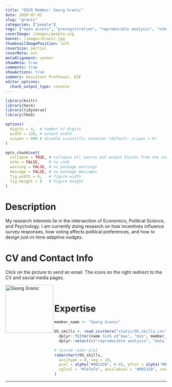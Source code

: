 ```yaml
---
title: "OSCR Member: Georg Granic"
date: 2020-07-02
slug: "granic"
categories: ["people"]
tags: ["open access", "preregistration", "reproducible analysis", "school-ese"] # top 3 categories + unique + school
coverImage: /images/people.svg
banner: /images/Granic.jpg
thumbnailImagePosition: left
coverSize: partial
coverMeta: out
metaAlignment: center
showMeta: true
comments: true
showActions: true
summary: Assistant Professor, ESE
editor_options: 
  chunk_output_type: console
---
```


```r

library(knitr)
library(here)
library(tidyverse)
library(fmsb)

options(
  digits = 4,  # number of digits
  width = 120, # output width
  scipen = 999 # disable scientific notation (default: scipen = 0)
)

opts_chunk$set(
  collapse = TRUE, # collapse all source and output blocks from one code chunk into a single block
  echo = FALSE,    # no code
  warning = FALSE, # no package warnings
  message = FALSE, # no package messages
  fig.width = 6,   # figure width
  fig.height = 6   # figure height
)

```

# Description

My research interests lie in the intersection of Economics, Political Science, and Psychology. I am currently doing research on how incentives influence survey responses, how voting affects political preferences, and how to design just-in-time adaptive nudges.
 
# CV and Contact Info

Click on the picture to send an email. The icons on the right redirect to the CV and social media pages.

<!-- EMAIL -->
<p>
  <a href="mailto:granic@ese.eur.nl">
  <img border="0" alt="Georg Granic" src="/images/Granic.jpg" width="150" height="150" align="left">
  </a>
</p>

<!-- CV -->
<p align="center">
  <a href="http://www.georggranic.de/CVs/CV-Granic-Academic.pdf" class="fa fa-file fa-2x" style="color:#00B969;">
  </a>
</p>

<!-- ORCID -->
<p align="center">
  <a href="https://orcid.org/0000-0001-9504-3545" class="ai ai-orcid fa-2x" style="color:#000000;">
  </a>
</p>

<!-- RESEARCHGATE -->
<p align="center">
  <a href="https://www.researchgate.net/profile/Georg_Granic" class="ai ai-researchgate fa-2x" style="color:#000000;">
  </a>
</p>

<BR>

# Expertise

```r

member_name <- "Georg Granic"

OS_skills <- read_csv(here("static/OS_skills.csv")) %>%
  dplyr::filter(name %in% c("max", "min", member_name)) %>%
  dplyr::select(c("reproducible analysis", "data sharing", "preregistration", "open source software", "open access", "data management"))

# custom radar plot
radarchart(OS_skills,
  axistype = 0, seg = 10,
  pcol = alpha("#002328", 0.8), pfcol = alpha("#00B969", 0.6), plwd = 4, centerzero = TRUE, # polygon
  cglcol = "#7e7e7e", axislabcol = "#002328", caxislabels = seq(0, 10, 2), cglwd = 0.8 # grid
)

```

***



